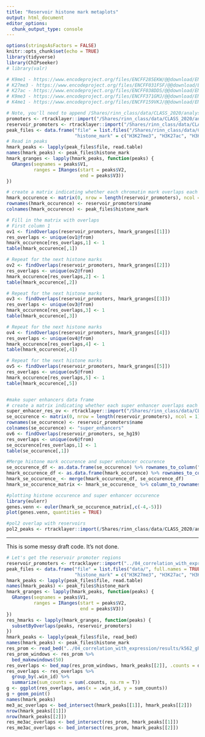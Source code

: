 ```yaml
---
title: "Reservoir histone mark metaplots"
output: html_document
editor_options:
  chunk_output_type: console
---
```

```r
options(stringsAsFactors = FALSE)
knitr::opts_chunk$set(echo = TRUE)
library(tidyverse)
library(ChIPseeker)
# library(valr)
```
```r
# K9me1 - https://www.encodeproject.org/files/ENCFF285EKW/@@download/ENCFF285EKW.bed.gz
# K27me3 - https://www.encodeproject.org/files/ENCFF031FSF/@@download/ENCFF031FSF.bed.gz
# K27ac - https://www.encodeproject.org/files/ENCFF038DDS/@@download/ENCFF038DDS.bed.gz
# K9me3 - https://www.encodeproject.org/files/ENCFF371GMJ/@@download/ENCFF371GMJ.bed.gz
# K4me1 - https://www.encodeproject.org/files/ENCFF159VKJ/@@download/ENCFF159VKJ.bed.gz
```

```r
# Note, you'll need to append /Shares/rinn_class/data/CLASS_2020/analysis" to the files paths to get the files.
promoters <- rtracklayer::import("/Shares/rinn_class/data/CLASS_2020/analysis/01_consensus_peaks/results/lncrna_mrna_promoters.gtf")
reservoir_promoters <- rtracklayer::import("/Shares/rinn_class/data/CLASS_2020/analysis/04_correlation_with_expression/results/k562_ghost_promoters.bed")
peak_files <- data.frame("file" = list.files("/Shares/rinn_class/data/CLASS_2020/analysis", full.names = TRUE, pattern = ".bed"),
                         "histone_mark" = c("H3K27me3", "H3K27ac", "H3K4me1", "H3K9me1", "H3K9me3"))
# Read in peaks
hmark_peaks <- lapply(peak_files$file, read.table)
names(hmark_peaks) <- peak_files$histone_mark
hmark_granges <- lapply(hmark_peaks, function(peaks) {
  GRanges(seqnames = peaks$V1,
          ranges = IRanges(start = peaks$V2,
                           end = peaks$V3))
})
```

```r
# create a matrix indicating whether each chromatin mark overlaps each promoter
hmark_occurence <- matrix(0, nrow = length(reservoir_promoters), ncol = nrow(peak_files))
rownames(hmark_occurence) <- reservoir_promoters$name
colnames(hmark_occurence) <- peak_files$histone_mark

# Fill in the matrix with overlaps
# First column 1
ov1 <- findOverlaps(reservoir_promoters, hmark_granges[[1]])
res_overlaps <- unique(ov1@from)
hmark_occurence[res_overlaps,1] <- 1
table(hmark_occurence[,1])

# Repeat for the next histone marks
ov2 <- findOverlaps(reservoir_promoters, hmark_granges[[2]])
res_overlaps <- unique(ov2@from)
hmark_occurence[res_overlaps,2] <- 1
table(hmark_occurence[,2])

# Repeat for the next histone marks
ov3 <- findOverlaps(reservoir_promoters, hmark_granges[[3]])
res_overlaps <- unique(ov3@from)
hmark_occurence[res_overlaps,3] <- 1
table(hmark_occurence[,3])

# Repeat for the next histone marks
ov4 <- findOverlaps(reservoir_promoters, hmark_granges[[4]])
res_overlaps <- unique(ov4@from)
hmark_occurence[res_overlaps,4] <- 1
table(hmark_occurence[,4])

# Repeat for the next histone marks
ov5 <- findOverlaps(reservoir_promoters, hmark_granges[[5]])
res_overlaps <- unique(ov5@from)
hmark_occurence[res_overlaps,5] <- 1
table(hmark_occurence[,5])


#make super enhancers data frame
# create a matrix indicating whether each super enhancer overlaps each promoter
super_enhacer_res_ov <- rtracklayer::import("/Shares/rinn_class/data/CLASS_2020/analysis/07_reservoirs/results/reservoirs_overlapping_ses.bed")
se_occurence <- matrix(0, nrow = length(reservoir_promoters), ncol = 1)
rownames(se_occurence) <- reservoir_promoters$name
colnames(se_occurence) <- "super_enhancers"
ov6 <- findOverlaps(reservoir_promoters, se_hg19)
res_overlaps <- unique(ov6@from)
se_occurence[res_overlaps,1] <- 1
table(se_occurence[,1])

#Merge histone mark occurence and super enhancer occurence
se_occurence_df <- as.data.frame(se_occurence) %>% rownames_to_column("GeneID")
hmark_occurence_df <- as.data.frame(hmark_occurence) %>% rownames_to_column("GeneID")
hmark_se_occurence_ <- merge(hmark_occurence_df, se_occurence_df)
hmark_se_occurence_matrix <- hmark_se_occurence_ %>% column_to_rownames("GeneID") %>% as.matrix()

#plotting histone occurence and super enhancer occurence
library(eulerr)
genes.venn <- euler(hmark_se_occurence_matrix[,c(-4,-5)])
plot(genes.venn, quantities = TRUE)

#pol2 overlap with reservoirs
pol2_peaks <- rtracklayer::import(/Shares/rinn_class/data/CLASS_2020/analysis/07_reservoirs/results/pol)
```


---------------
This is some messy draft code. It's not done.
```r
# Let's get the reservoir promoter regions
reservoir_promoters <- rtracklayer::import("../04_correlation_with_expression/results/k562_ghost_promoters.bed")
peak_files <- data.frame("file" = list.files("data/", full.names = TRUE, pattern = ".bed"),
                         "histone_mark" = c("H3K27me3", "H3K27ac", "H3K4me1", "H3K9me1", "H3K9me3"))
hmark_peaks <- lapply(peak_files$file, read.table)
names(hmark_peaks) <- peak_files$histone_mark
hmark_granges <- lapply(hmark_peaks, function(peaks) {
  GRanges(seqnames = peaks$V1,
          ranges = IRanges(start = peaks$V2,
                           end = peaks$V3))
})
res_hmarks <- lapply(hmark_granges, function(peaks) {
  subsetByOverlaps(peaks, reservoir_promoters)
})
hmark_peaks <- lapply(peak_files$file, read_bed)
names(hmark_peaks) <- peak_files$histone_mark
res_prom <- read_bed("../04_correlation_with_expression/results/k562_ghost_promoters.bed")
res_prom_windows <- res_prom %>%
  bed_makewindows(50)
res_overlaps <- bed_map(res_prom_windows, hmark_peaks[[2]], .counts = dplyr::n())
res_overlaps <- res_overlaps %>%
  group_by(.win_id) %>%
  summarize(sum_counts = sum(.counts, na.rm = T))
g <- ggplot(res_overlaps, aes(x = .win_id, y = sum_counts))
g + geom_point()
names(hmark_peaks)
me3_ac_overlaps <- bed_intersect(hmark_peaks[[1]], hmark_peaks[[2]])
nrow(hmark_peaks[[1]])
nrow(hmark_peaks[[2]])
res_me3ac_overlaps <- bed_intersect(res_prom, hmark_peaks[[1]])
res_me3ac_overlaps <- bed_intersect(res_prom, hmark_peaks[[2]])
```